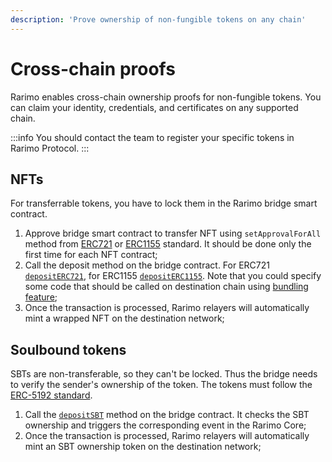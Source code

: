 ```yaml
---
description: 'Prove ownership of non-fungible tokens on any chain'
---
```


# Cross-chain proofs

Rarimo enables cross-chain ownership proofs for non-fungible tokens. You can claim your identity, credentials, and certificates on any supported chain.

:::info
You should contact the team to register your specific tokens in Rarimo Protocol.
:::

## NFTs

For transferrable tokens, you have to lock them in the Rarimo bridge smart contract.

1. Approve bridge smart contract to transfer NFT using `setApprovalForAll` method from [ERC721](https://github.com/OpenZeppelin/openzeppelin-contracts/blob/master/contracts/token/ERC721/ERC721.sol#L136) or [ERC1155](https://github.com/OpenZeppelin/openzeppelin-contracts/blob/master/contracts/token/ERC1155/ERC1155.sol#L100) standard. It should be done only the first time for each NFT contract;
1. Call the deposit method on the bridge contract. For ERC721 [`depositERC721`](/products/bridging-protocol/smart-contracts-reference/evm#depositerc721), for ERC1155 [`depositERC1155`](/products/bridging-protocol/smart-contracts-reference/evm#depositerc1155). Note that you could specify some code that should be called on destination chain using [bundling feature](/products/bridging-protocol/guide-how-to-bundle-transactions);
1. Once the transaction is processed, Rarimo relayers will automatically mint a wrapped NFT on the destination network;

## Soulbound tokens

SBTs are non-transferable, so they can't be locked. Thus the bridge needs to verify the sender's ownership of the token. The tokens must follow the [ERC-5192 standard](https://eips.ethereum.org/EIPS/eip-5192).

1. Call the [`depositSBT`](/products/bridging-protocol/smart-contracts-reference/evm#depositsbt) method on the bridge contract. It checks the SBT ownership and triggers the corresponding event in the Rarimo Core;
1. Once the transaction is processed, Rarimo relayers will automatically mint an SBT ownership token on the destination network;
